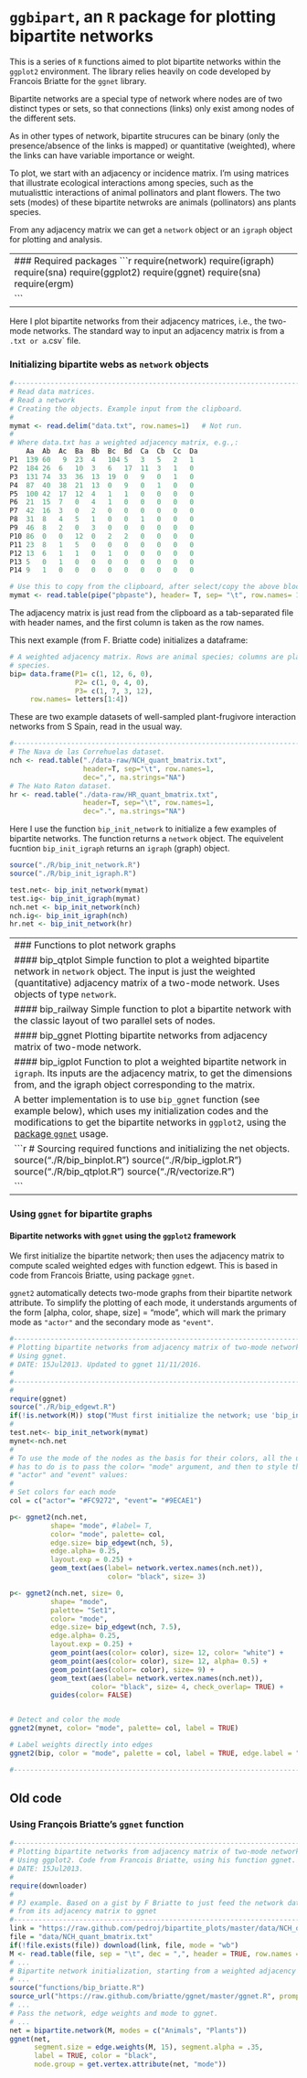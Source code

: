 `ggbipart`, an `R` package for plotting bipartite networks
========================================================

This is a series of `R` functions aimed to plot bipartite networks within the `ggplot2` environment. The library relies heavily on code developed by Francois Briatte for the `ggnet` library.    

Bipartite networks are a special type of network where nodes are of two distinct types or sets, so that connections (links) only exist among nodes of the different sets.

As in other types of network, bipartite strucures can be binary (only the presence/absence of the links is mapped) or quantitative (weighted), where the links can have variable importance or weight.

To plot, we start with an adjacency or incidence matrix. I'm using matrices that illustrate ecological interactions among species, such as the mutualisttic interactions of animal pollinators and plant flowers. The two sets (modes) of these bipartite netwroks are animals (pollinators) ans plants species.

From any adjacency matrix we can get a `network` object or an `igraph` object for plotting and analysis. 

-----------------------------------------------------------------------------
### Required packages
```r
require(network)
require(igraph)
require(sna)
require(ggplot2)
require(ggnet)
require(sna)
require(ergm)

```
-----------------------------------------------------------------------------

Here I plot bipartite networks from their adjacency matrices, i.e., the two-mode networks. The standard way to input an adjacency matrix is from a `.txt or a `.csv` file.


### Initializing bipartite webs as `network` objects

```r
#-------------------------------------------------------------------------
# Read data matrices.
# Read a network
# Creating the objects. Example input from the clipboard. 
# 
mymat <- read.delim("data.txt", row.names=1)   # Not run.
#
# Where data.txt has a weighted adjacency matrix, e.g.,:
    Aa	Ab	Ac	Ba	Bb	Bc	Bd	Ca	Cb	Cc	Da
P1	139	60	 9	23	4	104	5	3	5	2	1
P2	184	26	6	10	3	6	17	11	3	1	0
P3	131	74	33	36	13	19	0	9	0	1	0
P4	87	40	38	21	13	0	9	0	1	0	0
P5	100	42	17	12	4	1	1	0	0	0	0
P6	21	15	7	0	4	1	0	0	0	0	0
P7	42	16	3	0	2	0	0	0	0	0	0
P8	31	8	4	5	1	0	0	1	0	0	0
P9	46	8	2	0	3	0	0	0	0	0	0
P10	86	0	0	12	0	2	2	0	0	0	0
P11	23	8	1	5	0	0	0	0	0	0	0
P12	13	6	1	1	0	1	0	0	0	0	0
P13	5	0	1	0	0	0	0	0	0	0	0
P14	9	1	0	0	0	0	0	0	0	0	0

# Use this to copy from the clipboard, after select/copy the above block.
mymat <- read.table(pipe("pbpaste"), header= T, sep= "\t", row.names= 1)

```


The adjacency matrix is just read from the clipboard as a tab-separated file with header names, and the first column is taken as the row names. 

This next example (from F. Briatte code) initializes a dataframe:

```r
# A weighted adjacency matrix. Rows are animal species; columns are plant 
# species.
bip= data.frame(P1= c(1, 12, 6, 0),
                P2= c(1, 0, 4, 0),
                P3= c(1, 7, 3, 12),
     row.names= letters[1:4])

```


These are two example datasets of well-sampled plant-frugivore interaction networks from S Spain, read in the usual way.

```r
#-------------------------------------------------------------------------
# The Nava de las Correhuelas dataset.
nch <- read.table("./data-raw/NCH_quant_bmatrix.txt", 
                  header=T, sep="\t", row.names=1,
                  dec=",", na.strings="NA")
# The Hato Raton dataset.
hr <- read.table("./data-raw/HR_quant_bmatrix.txt", 
                  header=T, sep="\t", row.names=1,
                  dec=".", na.strings="NA")

```


Here I use the function `bip_init_network` to initialize a few examples of  bipartite networks. The function returns a `network` object. The equivelent fucntion `bip_init_igraph` returns an `igraph` (graph) object.

```r
source("./R/bip_init_network.R")
source("./R/bip_init_igraph.R")

test.net<- bip_init_network(mymat)
test.ig<- bip_init_igraph(mymat)
nch.net <- bip_init_network(nch) 
nch.ig<- bip_init_igraph(nch)
hr.net <- bip_init_network(hr)

```
----------------------------------------------------------------------------
### Functions to plot network graphs

#### bip_qtplot
Simple function to plot a weighted bipartite network in `network` object. The input is just the weighted (quantitative) adjacency matrix of a two-mode network. Uses objects of type `network`.

#### bip_railway
Simple function to plot a bipartite network with the classic layout of two parallel sets of nodes.

#### bip_ggnet
Plotting bipartite networks from adjacency matrix of two-mode network. 

#### bip_igplot
Function to plot a weighted bipartite network in `igraph`. Its inputs are the 
adjacency matrix, to get the dimensions from, and the igraph object 
corresponding to the matrix.

A better implementation is to use `bip_ggnet` function (see example below), which uses my initialization codes and the modifications to get the bipartite 
networks in `ggplot2`, using the [package `ggnet`](https://briatte.github.io/ggnet/) usage.

```r
# Sourcing required functions and initializing the net objects.
source("./R/bip_binplot.R")
source("./R/bip_igplot.R")
source("./R/bip_qtplot.R")
source("./R/vectorize.R")

```

----------------------------------------------------------------------------

### Using `ggnet` for bipartite graphs
#### Bipartite networks with `ggnet` using the `ggplot2` framework

We first initialize the bipartite network; then uses the adjacency matrix to compute scaled weighted edges with function edgewt. This is based in code from Francois Briatte, using package `ggnet`.

`ggnet2` automatically detects two-mode graphs from their bipartite network attribute. To simplify the plotting of each mode, it understands arguments of the form [alpha, color, shape, size] = "mode", which will mark the primary mode as `"actor"` and the secondary mode as `"event"`.

```r
#----------------------------------------------------------------------------
# Plotting bipartite networks from adjacency matrix of two-mode network.
# Using ggnet. 
# DATE: 15Jul2013. Updated to ggnet 11/11/2016.
# 
#----------------------------------------------------------------------------
#
require(ggnet)
source("./R/bip_edgewt.R")
if(!is.network(M)) stop("Must first initialize the network; use 'bip_init_network.R'.")
#
test.net<- bip_init_network(mymat)
mynet<-nch.net
#
# To use the mode of the nodes as the basis for their colors, all the user 
# has to do is to pass the color= "mode" argument, and then to style the 
# "actor" and "event" values:
# 
# Set colors for each mode
col = c("actor"= "#FC9272", "event"= "#9ECAE1")

p<- ggnet2(nch.net, 
          shape= "mode", #label= T,
          color= "mode", palette= col, 
          edge.size= bip_edgewt(nch, 5), 
          edge.alpha= 0.25,
          layout.exp = 0.25) + 
          geom_text(aes(label= network.vertex.names(nch.net)),
                        color= "black", size= 3)

p<- ggnet2(nch.net, size= 0,
          shape= "mode", 
          palette= "Set1",
          color= "mode",
          edge.size= bip_edgewt(nch, 7.5), 
          edge.alpha= 0.25,
          layout.exp = 0.25) +
          geom_point(aes(color= color), size= 12, color= "white") +
          geom_point(aes(color= color), size= 12, alpha= 0.5) +
          geom_point(aes(color= color), size= 9) +
          geom_text(aes(label= network.vertex.names(nch.net)), 
                    color= "black", size= 4, check_overlap= TRUE) +
          guides(color= FALSE)


# Detect and color the mode
ggnet2(mynet, color= "mode", palette= col, label = TRUE)

# Label weights directly into edges
ggnet2(bip, color = "mode", palette = col, label = TRUE, edge.label = "weights")

#----------------------------------------------------------------------------

```

## Old code

### Using François Briatte's `ggnet` function

```r
#-------------------------------------------------------------------------
# Plotting bipartite networks from adjacency matrix of two-mode network.
# Using ggplot2. Code from Francois Briatte, using his function ggnet.
# DATE: 15Jul2013.
#
require(downloader)
#
# PJ example. Based on a gist by F Briatte to just feed the network data 
# from its adjacency matrix to ggnet
#-------------------------------------------------------------------------
link = "https://raw.github.com/pedroj/bipartite_plots/master/data/NCH_quant_bmatrix.txt"
file = "data/NCH_quant_bmatrix.txt"
if(!file.exists(file)) download(link, file, mode = "wb")
M <- read.table(file, sep = "\t", dec = ",", header = TRUE, row.names = 1)
# ...
# Bipartite network initialization, starting from a weighted adjacency matrix.
# ...
source("functions/bip_briatte.R")
source_url("https://raw.github.com/briatte/ggnet/master/ggnet.R", prompt = FALSE)
# ...
# Pass the network, edge weights and mode to ggnet.
# ...
net = bipartite.network(M, modes = c("Animals", "Plants"))
ggnet(net,
      segment.size = edge.weights(M, 15), segment.alpha = .35,
      label = TRUE, color = "black",
      node.group = get.vertex.attribute(net, "mode"))
```





